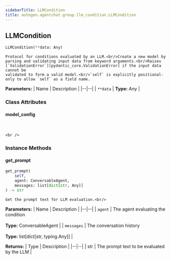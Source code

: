 ```yaml
---
sidebarTitle: LLMCondition
title: autogen.agentchat.group.llm_condition.LLMCondition
---
```

<h2 id="autogen.agentchat.group.llm_condition.LLMCondition" class="doc doc-heading">
    <code class="doc-symbol doc-symbol-heading doc-symbol-class"></code>
    <span class="doc doc-object-name doc-class-name">LLMCondition</span>
</h2>

```python
LLMCondition(**data: Any)
```

    Protocol for conditions evaluated by an LLM.<br/>Create a new model by parsing and validating input data from keyword arguments.<br/>Raises [`ValidationError`][pydantic_core.ValidationError] if the input data cannot be
    validated to form a valid model.<br/>`self` is explicitly positional-only to allow `self` as a field name.

<b>Parameters:</b>
| Name | Description |
|--|--|
| `**data` | **Type:** Any |

### Class Attributes

<code class="doc-symbol doc-symbol-heading doc-symbol-attribute"></code>
#### model_config
<br />

    <br />

### Instance Methods

<code class="doc-symbol doc-symbol-heading doc-symbol-method"></code>
#### get_prompt

```python
get_prompt(
    self,
    agent: ConversableAgent,
    messages: list[dict[str, Any]]
) -> str
```

    Get the prompt text for LLM evaluation.<br/>

<b>Parameters:</b>
| Name | Description |
|--|--|
| `agent` | The agent evaluating the condition<br/><br/>**Type:** ConversableAgent |
| `messages` | The conversation history<br/><br/>**Type:** list[dict[str, typing.Any]] |

<b>Returns:</b>
| Type | Description |
|--|--|
| str | The prompt text to be evaluated by the LLM |

<br />